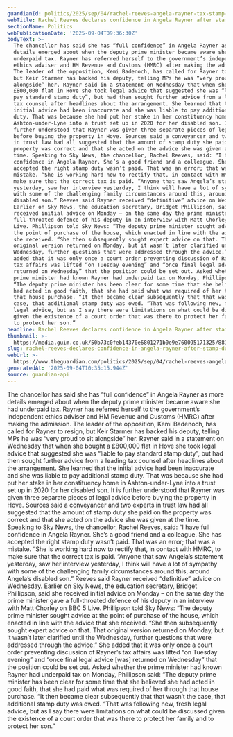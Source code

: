 ```yaml
---
guardianId: politics/2025/sep/04/rachel-reeves-angela-rayner-tax-stamp-duty
webTitle: Rachel Reeves declares confidence in Angela Rayner after stamp duty ‘error’
sectionName: Politics
webPublicationDate: '2025-09-04T09:36:30Z'
bodyText: >-
  The chancellor has said she has “full confidence” in Angela Rayner as more
  details emerged about when the deputy prime minister became aware she had
  underpaid tax. Rayner has referred herself to the government’s independent
  ethics adviser and HM Revenue and Customs (HMRC) after making the admission.
  The leader of the opposition, Kemi Badenoch, has called for Rayner to resign,
  but Keir Starmer has backed his deputy, telling MPs he was “very proud to sit
  alongside” her. Rayner said in a statement on Wednesday that when she bought a
  £800,000 flat in Hove she took legal advice that suggested she was “liable to
  pay standard stamp duty”, but had then sought further advice from a leading
  tax counsel after headlines about the arrangement. She learned that the
  initial advice had been inaccurate and she was liable to pay additional stamp
  duty. That was because she had put her stake in her constituency home in
  Ashton-under-Lyne into a trust set up in 2020 for her disabled son. It is
  further understood that Rayner was given three separate pieces of legal advice
  before buying the property in Hove. Sources said a conveyancer and two experts
  in trust law had all suggested that the amount of stamp duty she paid on the
  property was correct and that she acted on the advice she was given at the
  time. Speaking to Sky News, the chancellor, Rachel Reeves, said: “I have full
  confidence in Angela Rayner. She’s a good friend and a colleague. She has
  accepted the right stamp duty wasn’t paid. That was an error; that was a
  mistake. “She is working hard now to rectify that, in contact with HMRC, to
  make sure that the correct tax is paid. “Anyone that saw Angela’s statement
  yesterday, saw her interview yesterday, I think will have a lot of sympathy
  with some of the challenging family circumstances around this, around Angela’s
  disabled son.” Reeves said Rayner received “definitive” advice on Wednesday.
  Earlier on Sky News, the education secretary, Bridget Phillipson, said she
  received initial advice on Monday – on the same day the prime minister gave a
  full-throated defence of his deputy in an interview with Matt Chorley on BBC 5
  Live. Phillipson told Sky News: “The deputy prime minister sought advice at
  the point of purchase of the house, which enacted in line with the advice that
  she received. “She then subsequently sought expert advice on that. That
  original version returned on Monday, but it wasn’t later clarified until the
  Wednesday, further questions that were addressed through the advice.” She
  added that it was only once a court order preventing discussion of Rayner’s
  tax affairs was lifted “on Tuesday evening” and “once final legal advice [was]
  returned on Wednesday” that the position could be set out. Asked whether the
  prime minister had known Rayner had underpaid tax on Monday, Phillipson said:
  “The deputy prime minister has been clear for some time that she believed she
  had acted in good faith, that she had paid what was required of her through
  that house purchase. “It then became clear subsequently that that wasn’t the
  case, that additional stamp duty was owed. “That was following new, fresh
  legal advice, but as I say there were limitations on what could be discussed
  given the existence of a court order that was there to protect her family and
  to protect her son.”
headline: Rachel Reeves declares confidence in Angela Rayner after stamp duty ‘error’
thumbnail: >-
  https://media.guim.co.uk/50b73c0feb14370e6801271b0e9e760095171325/881_255_1936_1548/500.jpg
slug: rachel-reeves-declares-confidence-in-angela-rayner-after-stamp-duty-error
webUrl: >-
  https://www.theguardian.com/politics/2025/sep/04/rachel-reeves-angela-rayner-tax-stamp-duty
generatedAt: '2025-09-04T10:35:15.944Z'
source: guardian-api
---
```

The chancellor has said she has “full confidence” in Angela Rayner as more details emerged about when the deputy prime minister became aware she had underpaid tax. Rayner has referred herself to the government’s independent ethics adviser and HM Revenue and Customs (HMRC) after making the admission. The leader of the opposition, Kemi Badenoch, has called for Rayner to resign, but Keir Starmer has backed his deputy, telling MPs he was “very proud to sit alongside” her. Rayner said in a statement on Wednesday that when she bought a £800,000 flat in Hove she took legal advice that suggested she was “liable to pay standard stamp duty”, but had then sought further advice from a leading tax counsel after headlines about the arrangement. She learned that the initial advice had been inaccurate and she was liable to pay additional stamp duty. That was because she had put her stake in her constituency home in Ashton-under-Lyne into a trust set up in 2020 for her disabled son. It is further understood that Rayner was given three separate pieces of legal advice before buying the property in Hove. Sources said a conveyancer and two experts in trust law had all suggested that the amount of stamp duty she paid on the property was correct and that she acted on the advice she was given at the time. Speaking to Sky News, the chancellor, Rachel Reeves, said: “I have full confidence in Angela Rayner. She’s a good friend and a colleague. She has accepted the right stamp duty wasn’t paid. That was an error; that was a mistake. “She is working hard now to rectify that, in contact with HMRC, to make sure that the correct tax is paid. “Anyone that saw Angela’s statement yesterday, saw her interview yesterday, I think will have a lot of sympathy with some of the challenging family circumstances around this, around Angela’s disabled son.” Reeves said Rayner received “definitive” advice on Wednesday. Earlier on Sky News, the education secretary, Bridget Phillipson, said she received initial advice on Monday – on the same day the prime minister gave a full-throated defence of his deputy in an interview with Matt Chorley on BBC 5 Live. Phillipson told Sky News: “The deputy prime minister sought advice at the point of purchase of the house, which enacted in line with the advice that she received. “She then subsequently sought expert advice on that. That original version returned on Monday, but it wasn’t later clarified until the Wednesday, further questions that were addressed through the advice.” She added that it was only once a court order preventing discussion of Rayner’s tax affairs was lifted “on Tuesday evening” and “once final legal advice [was] returned on Wednesday” that the position could be set out. Asked whether the prime minister had known Rayner had underpaid tax on Monday, Phillipson said: “The deputy prime minister has been clear for some time that she believed she had acted in good faith, that she had paid what was required of her through that house purchase. “It then became clear subsequently that that wasn’t the case, that additional stamp duty was owed. “That was following new, fresh legal advice, but as I say there were limitations on what could be discussed given the existence of a court order that was there to protect her family and to protect her son.”
